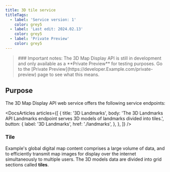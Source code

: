 ---
title: 3D tile service
titleTags:
  - label: 'Service version: 1'
    color: grey5
  - label: 'Last edit: 2024.02.13'
    color: grey5
  - label: 'Private Preview'
    color: grey5
---

<Blockquote type="announcement" hasIcon>
### Important notes:
The 3D Map Display API is still in development and only 
available as a **Private Preview** for testing purposes. Go to the
[Private Preview](https://developer.Example.com/private-preview) page to see what
this means.
</Blockquote>

## Purpose  

The 3D Map Display API web service offers the following service endpoints:

<DocsArticles
  articles={[
    {
      title: '3D Landmarks',
      body: 'The 3D Landmarks API Landmarks endpoint serves 3D models of landmarks divided into tiles.',
      button: {
        label: '3D Landmarks',
        href: './landmarks',
      },
    },
  ]}
/>

### Tile

Example's global digital map content comprises a large volume of data, and to efficiently transmit map images for display over the internet simultaneously to multiple users. The 3D models data are divided into grid sections called **tiles**.
